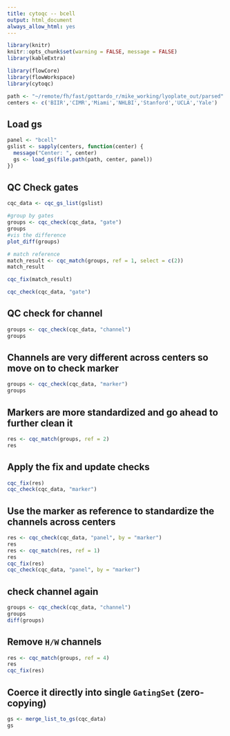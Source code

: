 ```yaml
---
title: cytoqc -- bcell
output: html_document
always_allow_html: yes
---
```


```r
library(knitr)
knitr::opts_chunk$set(warning = FALSE, message = FALSE)
library(kableExtra)
```


```r
library(flowCore)
library(flowWorkspace)
library(cytoqc)
```
```r
path <- "~/remote/fh/fast/gottardo_r/mike_working/lyoplate_out/parsed"
centers <- c('BIIR','CIMR','Miami','NHLBI','Stanford','UCLA','Yale')
```

## Load gs
```r
panel <- "bcell"
gslist <- sapply(centers, function(center) {
  message("Center: ", center)
  gs <- load_gs(file.path(path, center, panel))
})

```

## QC Check gates
```r
cqc_data <- cqc_gs_list(gslist)

#group by gates
groups <- cqc_check(cqc_data, "gate")
groups
#vis the difference
plot_diff(groups)

# match reference
match_result <- cqc_match(groups, ref = 1, select = c(2))
match_result

cqc_fix(match_result)

cqc_check(cqc_data, "gate")
```
## QC check for channel
```r
groups <- cqc_check(cqc_data, "channel")
groups
```


## Channels are very different across centers so move on to check marker
```r
groups <- cqc_check(cqc_data, "marker")
groups
```

## Markers are more standardized and go ahead to further clean it
```r
res <- cqc_match(groups, ref = 2) 
res

```


## Apply the fix and update checks
```r
cqc_fix(res)
cqc_check(cqc_data, "marker")
```


## Use the marker as reference to standardize the channels across centers
```r
res <- cqc_check(cqc_data, "panel", by = "marker")
res
res <- cqc_match(res, ref = 1)
res
cqc_fix(res)
cqc_check(cqc_data, "panel", by = "marker")
```

## check channel again
```r
groups <- cqc_check(cqc_data, "channel")
groups
diff(groups)

```

## Remove `H/W` channels
```r
res <- cqc_match(groups, ref = 4) 
res
cqc_fix(res)
```

## Coerce it directly into single `GatingSet` (zero-copying)
```r
gs <- merge_list_to_gs(cqc_data)
gs
```


